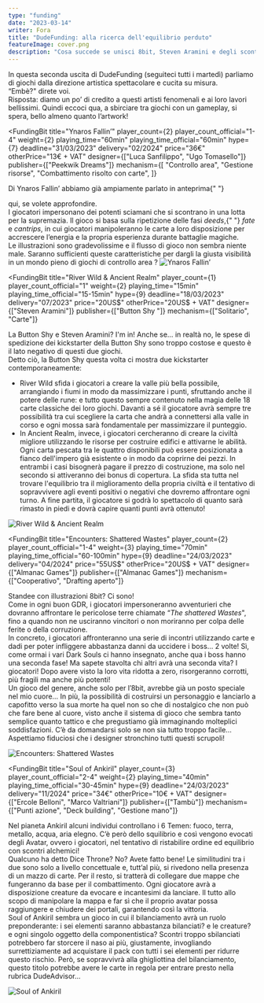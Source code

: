 ```yaml
---
type: "funding"
date: "2023-03-14"
writer: Fora
title: "DudeFunding: alla ricerca dell'equilibrio perduto"
featureImage: cover.png
description: "Cosa succede se unisci 8bit, Steven Aramini e degli scontri per il potere?"
---
```


<FundingIntro>
  In questa seconda uscita di DudeFunding (seguiteci tutti i martedì) parliamo
  di giochi dalla direzione artistica spettacolare e cucita su misura. <br />
  “Embè?" direte voi.
  <br /> Risposta: diamo un po’ di credito a questi artisti fenomenali e ai loro
  lavori bellissimi. Quindi eccoci qua, a sbirciare tra giochi con un gameplay,
  si spera, bello almeno quanto l’artwork!
</FundingIntro>

<FundingBit
  title="Ynaros Fallin’"
  player_count={2}
  player_count_official="1-4"
  weight={2}
  playing_time="60min"
  playing_time_official="60min"
  hype={7}
  deadline="31/03/2023"
  delivery="02/2024"
  price="36€"
  otherPrice="13€ + VAT"
  designer={["Luca Sanfilippo", "Ugo Tomasello"]}
  publisher={["Peekwik Dreams"]}
  mechanism={[
    "Controllo area",
    "Gestione risorse",
    "Combattimento risolto con carte",
  ]}
>
  Di Ynaros Fallin’ abbiamo già ampiamente parlato in anteprima{" "}
  <Link to="/reviews/ynaros-fallin/">qui</Link>, se volete approfondire. <br />I
  giocatori impersonano dei potenti sciamani che si scontrano in una lotta per
  la supremazia. Il gioco si basa sulla ripetizione delle fasi <em>deeds</em>,{" "}
  <em>fate</em> e <em>cantrips</em>, in cui giocatori manipoleranno le carte a
  loro disposizione per accrescere l’energia e la propria esperienza durante
  battaglie magiche. <br />
  Le illustrazioni sono gradevolissime e il flusso di gioco non sembra niente male.
  Saranno sufficienti queste caratteristiche per dargli la giusta visibilità in un
  mondo pieno di giochi di <Link to="/mechanisms/controllo-area">
    controllo area
  </Link>?
</FundingBit>

<img src="game1.png?t=1" alt="Ynaros Fallin’" />

<FundingLink
  title="Ynaros Fallin’"
  link="https://www.kickstarter.com/projects/ynaros-fallin/ynaros-fallin"
  small
/>

<FundingBit
  title="River Wild & Ancient Realm"
  player_count={1}
  player_count_official="1"
  weight={2}
  playing_time="15min"
  playing_time_official="15-15min"
  hype={9}
  deadline="18/03/2023"
  delivery="07/2023"
  price="20US$"
  otherPrice="20US$ + VAT"
  designer={["Steven Aramini"]}
  publisher={["Button Shy "]}
  mechanism={["Solitario", "Carte"]}
>
  La <Link to="/publishers/button-shy">Button Shy</Link> e Steven Aramini? I'm
  in! Anche se… in realtà no, le spese di spedizione dei kickstarter della
  Button Shy sono troppo costose e questo è il lato negativo di questi due
  giochi. <br />
  Detto ciò, la Button Shy questa volta ci mostra due kickstarter contemporaneamente:
  <ul>
    <li>
      River Wild sfida i giocatori a creare la valle più bella possibile,
      arrangiando i fiumi in modo da massimizzare i punti, sfruttando anche il
      potere delle rune: e tutto questo sempre contenuto nella magia delle 18
      carte classiche dei loro giochi. Davanti a sé il giocatore avrà sempre tre
      possibilità tra cui scegliere la carta che andrà a connettersi alla valle
      in corso e ogni mossa sarà fondamentale per massimizzare il punteggio.
    </li>
    <li>
      In Ancient Realm, invece, i giocatori cercheranno di creare la civiltà
      migliore utilizzando le risorse per costruire edifici e attivarne le
      abilità. Ogni carta pescata tra le quattro disponibili può essere
      posizionata a fianco dell'impero già esistente o in modo da coprirne dei
      pezzi. In entrambi i casi bisognerà pagare il prezzo di costruzione, ma
      solo nel secondo si attiveranno dei bonus di copertura. La sfida sta tutta
      nel trovare l'equilibrio tra il miglioramento della propria civiltà e il
      tentativo di sopravvivere agli eventi positivi o negativi che dovremo
      affrontare ogni turno. A fine partita, il giocatore si godrà lo spettacolo
      di quanto sarà rimasto in piedi e dovrà capire quanti punti avrà ottenuto!
    </li>
  </ul>
</FundingBit>

<img src="game2.png?t=1" alt="River Wild & Ancient Realm" />

<FundingLink
  title="River Wild & Ancient Realm"
  link="https://www.kickstarter.com/projects/239309591/river-wild-and-ancient-realm?ref=section-homepage-view-more-recommendations-p1"
  small
/>

<FundingBit
  title="Encounters: Shattered Wastes"
  player_count={2}
  player_count_official="1-4"
  weight={3}
  playing_time="70min"
  playing_time_official="60-100min"
  hype={9}
  deadline="24/03/2023"
  delivery="04/2024"
  price="55US$"
  otherPrice="20US$ + VAT"
  designer={["Almanac Games"]}
  publisher={["Almanac Games"]}
  mechanism={["Cooperativo", "Drafting aperto"]}
>
  Standee con illustrazioni 8bit? Ci sono!
  <br />
  Come in ogni buon GDR, i giocatori impersoneranno avventurieri che dovranno
  affrontare le pericolose terre chiamate “<em>The shattered Wastes</em>", fino
  a quando non ne usciranno vincitori o non moriranno per colpa delle ferite o
  della corruzione.
  <br />
  In concreto, i giocatori affronteranno una serie di incontri utilizzando carte
  e dadi per poter infliggere abbastanza danni da uccidere i boss… 2 volte! Sì,
  come ormai i vari Dark Souls ci hanno insegnato, anche qua i boss hanno una
  seconda fase! Ma sapete stavolta chi altri avrà una seconda vita? I giocatori!
  Dopo avere visto la loro vita ridotta a zero, risorgeranno corrotti, più
  fragili ma anche più potenti! <br />
  Un gioco del genere, anche solo per l’8bit, avrebbe già un posto speciale nel mio
  cuore… In più, la possibilità di costruirsi un personaggio e lanciarlo a capofitto
  verso la sua morte ha quel non so che di nostalgico che non può che fare bene al
  cuore, visto anche il sistema di gioco che sembra tanto semplice quanto tattico
  e che pregustiamo già immaginando molteplici soddisfazioni. C’è da domandarsi solo
  se non sia tutto troppo facile… Aspettiamo fiduciosi che i designer stronchino
  tutti questi scrupoli!
</FundingBit>

<img src="game3.png?t=1" alt="Encounters: Shattered Wastes" />

<FundingLink
  title="Encounters: Shattered Wastes"
  link="https://www.kickstarter.com/projects/almanacgames/encounters-shattered-wastes?ref=section-homepage-view-more-recommendations-p1"
  small
/>

<FundingBit
  title="Soul of Ankiril"
  player_count={3}
  player_count_official="2-4"
  weight={2}
  playing_time="40min"
  playing_time_official="30-45min"
  hype={9}
  deadline="24/03/2023"
  delivery="11/2024"
  price="34€"
  otherPrice="10€ + VAT"
  designer={["Ercole Belloni", "Marco Valtriani"]}
  publisher={["Tambù"]}
  mechanism={["Punti azione", "Deck building", "Gestione mano"]}
>
  Nel pianeta Ankiril alcuni individui controllano i 6 Temen: fuoco, terra,
  metallo, acqua, aria elegno. C’è però dello squilibrio e così vengono evocati
  degli Avatar, ovvero i giocatori, nel tentativo di ristabilire ordine ed
  equilibrio con scontri alchemici!
  <br />
  Qualcuno ha detto <Link to="/reviews/marvel-dice-throne/">Dice Throne</Link>?
  No? Avete fatto bene! Le similitudini tra i due sono solo a livello
  concettuale e, tutt’al più, si rivedono nella presenza di un mazzo di carte.
  Per il resto, si tratterà di collegare due mappe che fungeranno da base per il
  combattimento. Ogni giocatore avrà a disposizione creature da evocare e
  incantesimi da lanciare. Il tutto allo scopo di manipolare la mappa e far sì
  che il proprio avatar possa raggiungere e chiudere dei portali, garantendo
  così la vittoria.
  <br />
  Soul of Ankiril sembra un gioco in cui il bilanciamento avrà un ruolo
  preponderante: i sei elementi saranno abbastanza bilanciati? e le creature? e
  ogni singolo oggetto della componentistica? Scontri troppo sbilanciati
  potrebbero far storcere il naso ai più, giustamente, invogliando
  surrettiziamente ad acquistare il pack con tutti i sei elementi per ridurre
  questo rischio. Però, se sopravvivrà alla ghigliottina del bilanciamento,
  questo titolo potrebbe avere le carte in regola per entrare presto nella
  rubrica <Link to="/advisor/giochi-da-due/">DudeAdvisor</Link>...
</FundingBit>

<img src="game4.png?t=1" alt="Soul of Ankiril" />

<FundingLink
  title="Soul of Ankiril"
  link="https://www.kickstarter.com/projects/tambu/soul-of-ankiril/comments"
  small
/>
